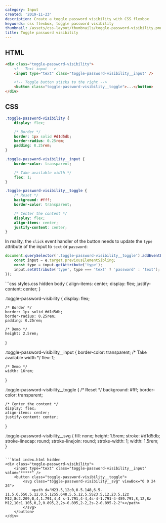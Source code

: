 ```yaml
---
category: Input
created: '2019-11-23'
description: Create a toggle password visibility with CSS flexbox
keywords: css flexbox, toggle password visibility
thumbnail: /assets/css-layout/thumbnails/toggle-password-visibility.png
title: Toggle password visibility
---
```


## HTML

```html index.html
<div class="toggle-password-visibility">
    <!-- Text input -->
    <input type="text" class="toggle-password-visibility__input" />

    <!-- Toggle button sticks to the right -->
    <button class="toggle-password-visibility__toggle">...</button>
</div>
```

## CSS

```css styles.css
.toggle-password-visibility {
    display: flex;

    /* Border */
    border: 1px solid #d1d5db;
    border-radius: 0.25rem;
    padding: 0.25rem;
}

.toggle-password-visibility__input {
    border-color: transparent;

    /* Take available width */
    flex: 1;
}

.toggle-password-visibility__toggle {
    /* Reset */
    background: #fff;
    border-color: transparent;

    /* Center the content */
    display: flex;
    align-items: center;
    justify-content: center;
}
```

In reality, the `click` event handler of the button needs to update the `type` attribute of the input to `text` or `password`:

```js
document.querySelector('.toggle-password-visibility__toggle').addEventListener('click', (e) => {
    const input = e.target.previousElementSibling;
    const type = input.getAttribute('type');
    input.setAttribute('type', type === 'text' ? 'password' : 'text');
});
```

<Playground>
```css styles.css hidden
body {
    align-items: center;
    display: flex;
    justify-content: center;
}

.toggle-password-visibility {
    display: flex;

    /* Border */
    border: 1px solid #d1d5db;
    border-radius: 0.25rem;
    padding: 0.25rem;

    /* Demo */
    height: 2.5rem;
}

.toggle-password-visibility__input {
    border-color: transparent;
    /* Take available width */
    flex: 1;

    /* Demo */
    width: 16rem;
}

.toggle-password-visibility__toggle {
    /* Reset */
    background: #fff;
    border-color: transparent;

    /* Center the content */
    display: flex;
    align-items: center;
    justify-content: center;
}

.toggle-password-visibility__svg {
    fill: none;
    height: 1.5rem;
    stroke: #d1d5db;
    stroke-linecap: round;
    stroke-linejoin: round;
    stroke-width: 1;
    width: 1.5rem;
}
```

```html index.html hidden
<div class="toggle-password-visibility">
    <input type="text" class="toggle-password-visibility__input" value="*****" />
    <button class="toggle-password-visibility__toggle">
        <svg class="toggle-password-visibility__svg" viewBox="0 0 24 24">
            <path d="M23.5,12c0,0-5.148,6.5-11.5,6.5S0.5,12,0.5,12S5.648,5.5,12,5.5S23.5,12,23.5,12z M12,8c2.209,0,4,1.791,4,4 s-1.791,4-4,4s-4-1.791-4-4S9.791,8,12,8z M12,10c1.105,0,2,0.895,2,2s-0.895,2-2,2s-2-0.895-2-2"></path>
        </svg>
    </button>
</div>
```
</Playground>

